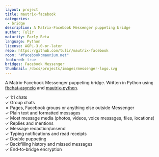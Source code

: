 ```yaml
---
layout: project
title: mautrix-facebook
categories: 
 - bridge
description: A Matrix-Facebook Messenger puppeting bridge
author: Tulir
maturity: Early Beta
language: Python
license: AGPL-3.0-or-later
repo: https://github.com/tulir/mautrix-facebook
room: "#facebook:maunium.net"
featured: true
bridges: Facebook Messenger
thumbnail: /docs/projects/images/messenger-logo.svg
---
```


A Matrix-Facebook Messenger puppeting bridge. Written in Python using [fbchat-asyncio](https://github.com/tulir/fbchat-asyncio) and [mautrix-python](https://matrix.org/docs/projects/sdk/mautrix-python.html).

✓ 1:1 chats  
✓ Group chats  
✗ Pages, Facebook groups or anything else outside Messenger  
✓ Plain text and formatted messages  
✓ Most message media (photos, videos, voice messages, files, locations)  
✓ Replies and mentions  
✓ Message redaction/unsend  
✓ Typing notifications and read receipts  
✓ Double puppeting  
✓ Backfilling history and missed messages  
✓ End-to-bridge encryption
